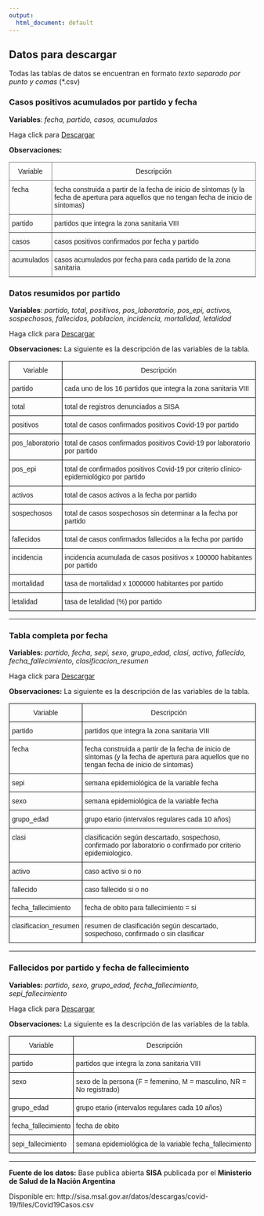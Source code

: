 ```yaml
---
output:
  html_document: default
---
```


## Datos para descargar

Todas las tablas de datos se encuentran en formato *texto separado por punto y comas* (*.csv)  

### Casos positivos acumulados por partido y fecha

**Variables**: *fecha, partido, casos, acumulados*

Haga click para [Descargar](https://www.dropbox.com/s/8xvmthkjuo44n3b/Casos%20positivos%20acumulados.csv?dl=1)

**Observaciones:** 

<style type="text/css">
.tg  {border-collapse:collapse;border-spacing:0;}
.tg td{border-color:black;border-style:solid;border-width:1px;font-family:Arial, sans-serif;font-size:14px;
  overflow:hidden;padding:10px 5px;word-break:normal;}
.tg th{border-color:black;border-style:solid;border-width:1px;font-family:Arial, sans-serif;font-size:14px;
  font-weight:normal;overflow:hidden;padding:10px 5px;word-break:normal;}
.tg .tg-c3ow{border-color:inherit;text-align:center;vertical-align:top}
.tg .tg-0pky{border-color:inherit;text-align:left;vertical-align:top}
</style>
<table class="tg">
<thead>
  <tr>
    <th class="tg-c3ow">Variable</th>
    <th class="tg-c3ow">Descripción</th>
  </tr>
</thead>
<tbody>
  <tr>
    <td class="tg-0pky">fecha</td>
    <td class="tg-0pky">fecha construida a partir de la fecha de inicio de síntomas (y la fecha de apertura para aquellos que no tengan fecha de inicio de síntomas)</td>
  </tr>
  <tr>
    <td class="tg-0pky">partido</td>
    <td class="tg-0pky">partidos que integra la zona sanitaria VIII</td>
  </tr>
  <tr>
    <td class="tg-0pky">casos</td>
    <td class="tg-0pky">casos positivos confirmados por fecha y partido</td>
  </tr>
  <tr>
    <td class="tg-0pky">acumulados</td>
    <td class="tg-0pky">casos acumulados por fecha para cada partido de la zona sanitaria</td>
  </tr>
</tbody>
</table>

### Datos resumidos por partido

**Variables**: *partido, total, positivos, pos_laboratorio, pos_epi, activos, sospechosos, fallecidos, poblacion, incidencia, mortalidad, letalidad*

Haga click para [Descargar](https://www.dropbox.com/s/z6fwtx1sjzy9817/Datos%20por%20partido.csv?dl=1)

**Observaciones:** La siguiente es la descripción de las variables de la tabla.

<style type="text/css">
.tg  {border-collapse:collapse;border-spacing:0;}
.tg td{border-color:black;border-style:solid;border-width:1px;font-family:Arial, sans-serif;font-size:14px;
  overflow:hidden;padding:10px 5px;word-break:normal;}
.tg th{border-color:black;border-style:solid;border-width:1px;font-family:Arial, sans-serif;font-size:14px;
  font-weight:normal;overflow:hidden;padding:10px 5px;word-break:normal;}
.tg .tg-baqh{text-align:center;vertical-align:top}
.tg .tg-0lax{text-align:left;vertical-align:top}
</style>
<table class="tg">
<thead>
  <tr>
    <th class="tg-baqh">Variable</th>
    <th class="tg-baqh">Descripción</th>
  </tr>
</thead>
<tbody>
  <tr>
    <td class="tg-0lax">partido</td>
    <td class="tg-0lax">cada uno de los 16 partidos que integra la zona sanitaria VIII</td>
  </tr>
  <tr>
    <td class="tg-0lax">total</td>
    <td class="tg-0lax">total de registros denunciados a SISA</td>
  </tr>
  <tr>
    <td class="tg-0lax">positivos</td>
    <td class="tg-0lax">total de casos confirmados positivos Covid-19 por partido</td>
  </tr>
  <tr>
    <td class="tg-0lax">pos_laboratorio</td>
    <td class="tg-0lax">total de casos confirmados positivos Covid-19 por laboratorio por partido</td>
  </tr>
  <tr>
    <td class="tg-0lax">pos_epi</td>
    <td class="tg-0lax">total de confirmados positivos Covid-19 por criterio clínico-epidemiológico por partido</td>
  </tr>
  <tr>
    <td class="tg-0lax">activos</td>
    <td class="tg-0lax">total de casos activos a la fecha por partido</td>
  </tr>
  <tr>
    <td class="tg-0lax">sospechosos</td>
    <td class="tg-0lax">total de casos sospechosos sin determinar a la fecha por partido</td>
  </tr>
  <tr>
    <td class="tg-0lax">fallecidos</td>
    <td class="tg-0lax">total de casos confirmados fallecidos a la fecha por partido</td>
  </tr>
  <tr>
    <td class="tg-0lax">incidencia</td>
    <td class="tg-0lax">incidencia acumulada de casos positivos x 100000 habitantes por partido</td>
  </tr>
  <tr>
    <td class="tg-0lax">mortalidad</td>
    <td class="tg-0lax">tasa de mortalidad x 1000000 habitantes por partido</td>
  </tr>
  <tr>
    <td class="tg-0lax">letalidad</td>
    <td class="tg-0lax">tasa de letalidad (%) por partido</td>
  </tr>
</tbody>
</table>

------------------------------------------------------------------------

### Tabla completa por fecha

**Variables:** *partido, fecha, sepi, sexo, grupo_edad, clasi, activo, fallecido, fecha_fallecimiento, clasificacion_resumen*

Haga click para [Descargar](https://www.dropbox.com/s/daiifafya53r7lu/Tabla%20completa.csv?dl=1)

**Observaciones:** La siguiente es la descripción de las variables de la tabla.

<style type="text/css">
.tg  {border-collapse:collapse;border-spacing:0;}
.tg td{border-color:black;border-style:solid;border-width:1px;font-family:Arial, sans-serif;font-size:14px;
  overflow:hidden;padding:10px 5px;word-break:normal;}
.tg th{border-color:black;border-style:solid;border-width:1px;font-family:Arial, sans-serif;font-size:14px;
  font-weight:normal;overflow:hidden;padding:10px 5px;word-break:normal;}
.tg .tg-baqh{text-align:center;vertical-align:top}
.tg .tg-0lax{text-align:left;vertical-align:top}
</style>
<table class="tg">
<thead>
  <tr>
    <th class="tg-baqh">Variable</th>
    <th class="tg-baqh">Descripción</th>
  </tr>
</thead>
<tbody>
  <tr>
    <td class="tg-0lax">partido</td>
    <td class="tg-0lax">partidos que integra la zona sanitaria VIII</td>
  </tr>
  <tr>
    <td class="tg-0lax">fecha</td>
    <td class="tg-0lax">fecha construida a partir de la fecha de inicio de síntomas (y la fecha de apertura para aquellos que no tengan fecha de inicio de síntomas)</td>
  </tr>
  <tr>
    <td class="tg-0lax">sepi</td>
    <td class="tg-0lax">semana epidemiológica de la variable fecha</td>
  </tr>
  <tr>
    <td class="tg-0lax">sexo</td>
    <td class="tg-0lax">semana epidemiológica de la variable fecha</td>
  </tr>
  <tr>
    <td class="tg-0lax">grupo_edad</td>
    <td class="tg-0lax">grupo etario (intervalos regulares cada 10 años)</td>
  </tr>
  <tr>
    <td class="tg-0lax">clasi</td>
    <td class="tg-0lax">clasificación según descartado, sospechoso, confirmado por laboratorio o confirmado por criterio epidemiologico.</td>
  </tr>
  <tr>
    <td class="tg-0lax">activo</td>
    <td class="tg-0lax">caso activo si o no</td>
  </tr>
  <tr>
    <td class="tg-0lax">fallecido</td>
    <td class="tg-0lax">caso fallecido si o no</td>
  </tr>
  <tr>
    <td class="tg-0lax">fecha_fallecimiento</td>
    <td class="tg-0lax">fecha de obito para fallecimiento = si</td>
  </tr>
  <tr>
    <td class="tg-0lax">clasificacion_resumen</td>
    <td class="tg-0lax">resumen de clasificación según descartado, sospechoso, confirmado o sin clasificar</td>
  </tr>
</tbody>
</table>

------------------------------------------------------------------------

### Fallecidos por partido y fecha de fallecimiento

**Variables:** *partido, sexo, grupo_edad, fecha_fallecimiento, sepi_fallecimiento*

Haga click para [Descargar](https://www.dropbox.com/s/94n7fgvmjjiulrs/Fallecidos.csv?dl=1)

**Observaciones:** La siguiente es la descripción de las variables de la tabla.

<style type="text/css">
.tg  {border-collapse:collapse;border-spacing:0;}
.tg td{border-color:black;border-style:solid;border-width:1px;font-family:Arial, sans-serif;font-size:14px;
  overflow:hidden;padding:10px 5px;word-break:normal;}
.tg th{border-color:black;border-style:solid;border-width:1px;font-family:Arial, sans-serif;font-size:14px;
  font-weight:normal;overflow:hidden;padding:10px 5px;word-break:normal;}
.tg .tg-baqh{text-align:center;vertical-align:top}
.tg .tg-0lax{text-align:left;vertical-align:top}
</style>
<table class="tg">
<thead>
  <tr>
    <th class="tg-baqh">Variable</th>
    <th class="tg-baqh">Descripción</th>
  </tr>
</thead>
<tbody>
  <tr>
    <td class="tg-0lax">partido</td>
    <td class="tg-0lax">partidos que integra la zona sanitaria VIII</td>
  </tr>
  <tr>
    <td class="tg-0lax">sexo</td>
    <td class="tg-0lax">sexo de la persona (F = femenino, M = masculino, NR = No registrado)</td>
  </tr>
  <tr>
    <td class="tg-0lax">grupo_edad</td>
    <td class="tg-0lax">grupo etario (intervalos regulares cada 10 años)</td>
  </tr>
  <tr>
    <td class="tg-0lax">fecha_fallecimiento</td>
    <td class="tg-0lax">fecha de obito</td>
  </tr>
  <tr>
    <td class="tg-0lax">sepi_fallecimiento</td>
    <td class="tg-0lax">semana epidemiológica de la variable fecha_fallecimiento</td>
  </tr>
</tbody>
</table>

------------------------------------------------------------------------

**Fuente de los datos:** Base publica abierta **SISA** publicada por el **Ministerio de Salud de la Nación Argentina**  

Disponible en: http://sisa.msal.gov.ar/datos/descargas/covid-19/files/Covid19Casos.csv 
